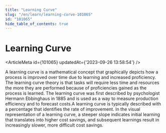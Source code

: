 ```yaml
---
title: "Learning Curve"
slug: "/en/learn/learning-curve-101065"
id: "101065"
hide_table_of_contents: true
---
```



# Learning Curve

<ArticleMeta id={101065} updatedAt={'2023-09-26 13:58:54'} />
<div className='border-solid border-b border-t-0 my-4 border-[var(--ifm-color-gray-300)]' />

A learning curve is a mathematical concept that graphically depicts how a process is improved over time due to learning and increased proficiency. The learning curve theory is that tasks will require less time and resources the more they are performed because of proficiencies gained as the process is learned. The learning curve was first described by psychologist Hermann Ebbinghaus in 1885 and is used as a way to measure production efficiency and to forecast costs.A learning curve is typically described with a percentage that identifies the rate of improvement. In the visual representation of a learning curve, a steeper slope indicates initial learning that translates into higher cost savings, and subsequent learnings result in increasingly slower, more difficult cost savings.
